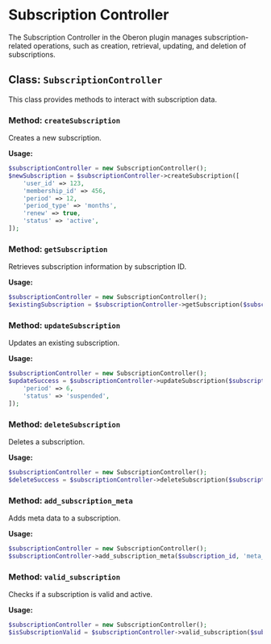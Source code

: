 # Subscription Controller

The Subscription Controller in the Oberon plugin manages subscription-related operations, such as creation, retrieval, updating, and deletion of subscriptions.

## Class: `SubscriptionController`

This class provides methods to interact with subscription data.

### Method: `createSubscription`

Creates a new subscription.

**Usage:**

```php
$subscriptionController = new SubscriptionController();
$newSubscription = $subscriptionController->createSubscription([
    'user_id' => 123,
    'membership_id' => 456,
    'period' => 12,
    'period_type' => 'months',
    'renew' => true,
    'status' => 'active',
]);
```

### Method: `getSubscription`

Retrieves subscription information by subscription ID.

**Usage:**

```php
$subscriptionController = new SubscriptionController();
$existingSubscription = $subscriptionController->getSubscription($subscription_id);
```

### Method: `updateSubscription`

Updates an existing subscription.

**Usage:**

```php
$subscriptionController = new SubscriptionController();
$updateSuccess = $subscriptionController->updateSubscription($subscription_id, [
    'period' => 6,
    'status' => 'suspended',
]);
```

### Method: `deleteSubscription`

Deletes a subscription.

**Usage:**

```php
$subscriptionController = new SubscriptionController();
$deleteSuccess = $subscriptionController->deleteSubscription($subscription_id);
```

### Method: `add_subscription_meta`

Adds meta data to a subscription.

**Usage:**

```php
$subscriptionController = new SubscriptionController();
$subscriptionController->add_subscription_meta($subscription_id, 'meta_key', 'meta_value');
```

### Method: `valid_subscription`

Checks if a subscription is valid and active.

**Usage:**

```php
$subscriptionController = new SubscriptionController();
$isSubscriptionValid = $subscriptionController->valid_subscription($subscription_id);
```
